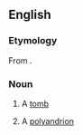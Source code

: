 ==English==

===Etymology===
From {{etyl|grc|en}} {{term|πολυάνδριον|lang=grc}}.

===Noun===
{{en-noun}}

# {{context|obsolete|lang=en}} A [[tomb]]
# {{context|obsolete|lang=en}} A [[polyandrion]]